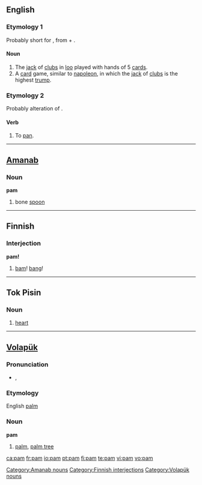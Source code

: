 {{also|Pam|PAM|рат}}
==English==

===Etymology 1===
Probably short for {{etyl|ell}} {{term|pamphilos|pamphilos|beloved of all}}, from {{term|pam-}} + {{term|philos|philos|beloved}}.
{{rfscript|Greek}}

====Noun====
{{en-noun}}

# The [[jack]] of [[clubs]] in [[loo]] played with hands of 5 [[card]]s.
# A [[card]] game, similar to [[napoleon]], in which the [[jack]] of [[clubs]] is the highest [[trump]].

===Etymology 2===
Probably alteration of {{term|pan}}.

====Verb====
{{en-verb|pams|pamming|pammed}}

# To [[pan]].

----

==[[Amanab]]==

===Noun===
'''pam'''

# bone [[spoon]]

[[Category:Amanab nouns]]

----

==Finnish==

===Interjection===
'''pam!'''

# [[bam]]! [[bang]]!

[[Category:Finnish interjections]]

----

==Tok Pisin==

===Noun===
{{infl|tpi|noun}}

# {{anatomy|lang=tpi}} [[heart]]

----

==[[Volapük]]==
{{vo-noun|pam}}

===Pronunciation===
* {{IPA|/pam/|lang=vo}}, {{SAMPA|/pam/}}

===Etymology===
English [[palm]]

===Noun===
'''pam'''

# [[palm]], [[palm tree]]

[[Category:Volapük nouns]]

[[ca:pam]]
[[fr:pam]]
[[io:pam]]
[[pt:pam]]
[[fi:pam]]
[[te:pam]]
[[vi:pam]]
[[vo:pam]]